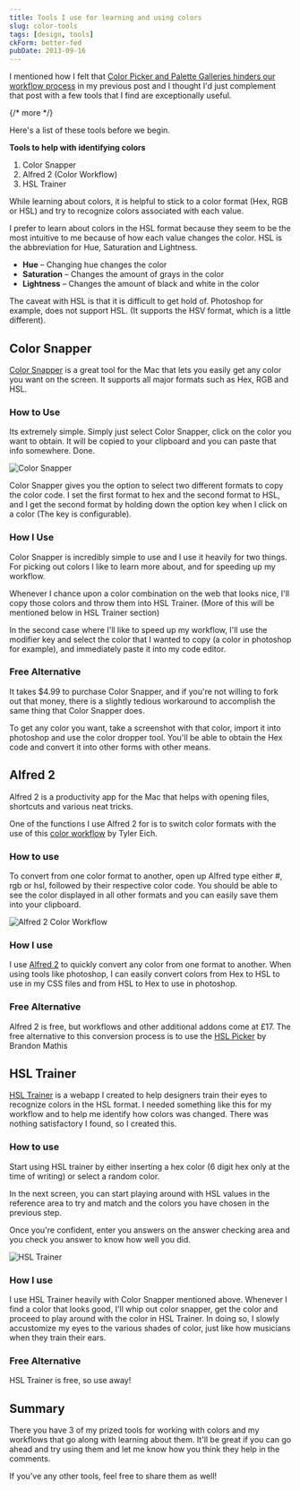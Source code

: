 ```yaml
---
title: Tools I use for learning and using colors
slug: color-tools
tags: [design, tools]
ckForm: better-fed
pubDate: 2013-09-16
---
```


I mentioned how I felt that <a href="http://zellwk.com/blog/why-color-pickers-and-palettes-are-bad-for-you/">Color Picker and Palette Galleries hinders our workflow process</a> in my previous post and I thought I'd just complement that post with a few tools that I find are exceptionally useful.

{/* more */}

Here's a list of these tools before we begin.

**Tools to help with identifying colors**

1. Color Snapper
2. Alfred 2 (Color Workflow)
3. HSL Trainer

While learning about colors, it is helpful to stick to a color format (Hex, RGB or HSL) and try to recognize colors associated with each value.

I prefer to learn about colors in the HSL format because they seem to be the most intuitive to me because of how each value changes the color. HSL is the abbreviation for Hue, Saturation and Lightness.

- **Hue** – Changing hue changes the color
- **Saturation** – Changes the amount of grays in the color
- **Lightness** – Changes the amount of black and white in the color

The caveat with HSL is that it is difficult to get hold of. Photoshop for example, does not support HSL. (It supports the HSV format, which is a little different).

## Color Snapper

[Color Snapper][2] is a great tool for the Mac that lets you easily get any color you want on the screen. It supports all major formats such as Hex, RGB and HSL.

### How to Use

Its extremely simple. Simply just select Color Snapper, click on the color you want to obtain. It will be copied to your clipboard and you can paste that info somewhere. Done.

![Color Snapper][image-1]

Color Snapper gives you the option to select two different formats to copy the color code. I set the first format to hex and the second format to HSL, and I get the second format by holding down the option key when I click on a color (The key is configurable).

### How I Use

Color Snapper is incredibly simple to use and I use it heavily for two things. For picking out colors I like to learn more about, and for speeding up my workflow.

Whenever I chance upon a color combination on the web that looks nice, I'll copy those colors and throw them into HSL Trainer. (More of this will be mentioned below in HSL Trainer section)

In the second case where I'll like to speed up my workflow, I'll use the modifier key and select the color that I wanted to copy (a color in photoshop for example), and immediately paste it into my code editor.

### Free Alternative

It takes $4.99 to purchase Color Snapper, and if you're not willing to fork out that money, there is a slightly tedious workaround to accomplish the same thing that Color Snapper does.

To get any color you want, take a screenshot with that color, import it into photoshop and use the color dropper tool. You'll be able to obtain the Hex code and convert it into other forms with other means.

## Alfred 2

Alfred 2 is a productivity app for the Mac that helps with opening files, shortcuts and various neat tricks.

One of the functions I use Alfred 2 for is to switch color formats with the use of this [color workflow][3] by Tyler Eich.

### How to use

To convert from one color format to another, open up Alfred type either #, rgb or hsl, followed by their respective color code. You should be able to see the color displayed in all other formats and you can easily save them into your clipboard.

![][image-2]

### How I use

I use [Alfred 2][4] to quickly convert any color from one format to another. When using tools like photoshop, I can easily convert colors from Hex to HSL to use in my CSS files and from HSL to Hex to use in photoshop.

### Free Alternative

Alfred 2 is free, but workflows and other additional addons come at £17. The free alternative to this conversion process is to use the [HSL Picker][5] by Brandon Mathis

## HSL Trainer

[HSL Trainer][7] is a webapp I created to help designers train their eyes to recognize colors in the HSL format. I needed something like this for my workflow and to help me identify how colors was changed. There was nothing satisfactory I found, so I created this.

### How to use

Start using HSL trainer by either inserting a hex color (6 digit hex only at the time of writing) or select a random color.

In the next screen, you can start playing around with HSL values in the reference area to try and match and the colors you have chosen in the previous step.

Once you're confident, enter you answers on the answer checking area and you check you answer to know how well you did.

![HSL Trainer][image-3]

### How I use

I use HSL Trainer heavily with Color Snapper mentioned above. Whenever I find a color that looks good, I'll whip out color snapper, get the color and proceed to play around with the color in HSL Trainer. In doing so, I slowly accustomize my eyes to the various shades of color, just like how musicians when they train their ears.

### Free Alternative

HSL Trainer is free, so use away!

## Summary

There you have 3 of my prized tools for working with colors and my workflows that go along with learning about them. It'll be great if you can go ahead and try using them and let me know how you think they help in the comments.

If you've any other tools, feel free to share them as well!

[2]: http://colorsnapper.com 'Color Snapper'
[3]: http://www.alfredforum.com/topic/805-colors%E2%80%94a-css-color-conversion-workflow-with-color-picker-support/
[4]: http://www.alfredapp.com 'Alfred 2'
[5]: http://hslpicker.com 'HSL Picker'
[7]: http://hsltrainer.herokuapp.com 'HSL Trainer'
[image-1]: /images/2013/09/color-snapper.png 'Color Snapper'
[image-2]: /images/2013/09/alfred-color-workflow.png 'Alfred 2 Color Workflow'
[image-3]: /images/2013/09/hsl-trainer.jpg 'HSL Trainer'
